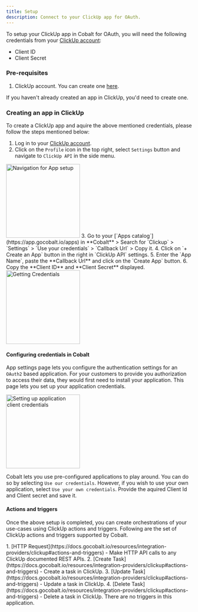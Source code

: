 ```yaml
---
title: Setup
description: Connect to your ClickUp app for OAuth.
---
```

To setup your ClickUp app in Cobalt for OAuth, you will need the following credentials from your [ClickUp account](https://app.clickup.com/login):
- Client ID
- Client Secret

### Pre-requisites

1. ClickUp account. You can create one [here](https://app.clickup.com/signup).

<Info>If you haven't already created an app in ClickUp, you'd need to create one.</Info>

### Creating an app in ClickUp

To create a ClickUp app and aquire the above mentioned credentials, please follow the steps mentioned below:

1. Log in to your [ClickUp account](https://app.clickup.com/login).
2. Click on the `Profile` icon in the top right, select `Settings` button and navigate to `ClickUp API` in the side menu.
<img height="200" src="/images/Clickup/clickup_navigation.png" alt="Navigation for App setup"/>
3. Go to your [`Apps catalog`](https://app.gocobalt.io/apps) in **Cobalt** > Search for `Clickup` > `Settings` > `Use your credentials` > `Callback Url` > Copy it.
4. Click on `+ Create an App` button in the right in `ClickUp API` settings.
5. Enter the `App Name`, paste the **Callback Url** and click on the `Create App` button.
6. Copy the **Client ID** and **Client Secret** displayed.
<img height="200" src="/images/Clickup/clickup_credentials.png" alt="Getting Credentials"/>

#### Configuring credentials in Cobalt
App settings page lets you configure the authentication settings for an `OAuth2` based application. For your customers to provide you authorization to access their data,
they would first need to install your application. This page lets you set up your application credentials.

<img height="200" src="/images/Clickup/clickup_cobalt.png" alt="Setting up application client credentials"/>

Cobalt lets you use pre-configured applications to play around. You can do so by selecting `Use our credentials`. However, if you wish to use your own application,
select `Use your own credentials`. Provide the aquired Client Id and Client secret and save it.

#### Actions and triggers
Once the above setup is completed, you can create orchestrations of your use-cases using ClickUp actions and triggers. Following are the set of ClickUp actions and triggers
supported by Cobalt.

<Tabs>
  <Tab title="Actions">
     1. [HTTP Request](https://docs.gocobalt.io/resources/integration-providers/clickup#actions-and-triggers) - Make HTTP API calls to any ClickUp documented REST APIs.
     2. [Create Task](https://docs.gocobalt.io/resources/integration-providers/clickup#actions-and-triggers) - Create a task in ClickUp.
     3. [Update Task](https://docs.gocobalt.io/resources/integration-providers/clickup#actions-and-triggers) - Update a task in ClickUp.
     4. [Delete Task](https://docs.gocobalt.io/resources/integration-providers/clickup#actions-and-triggers) - Delete a task in ClickUp.


  </Tab>
  <Tab title="Triggers">
    There are no triggers in this application.
    </Tab>
</Tabs>